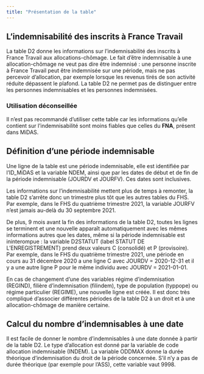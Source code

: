 ```yaml
---
title: "Présentation de la table"
---
```


## L'indemnisabilité des inscrits à France Travail

La table D2 donne les informations sur l'indemnisabilité des inscrits à France Travail aux allocations-chômage. Le fait d'être indemnisable à une allocation-chômage ne veut pas dire être indemnisé : une personne inscrite à France Travail peut être indemnisée sur une période, mais ne pas percevoir d'allocation, par exemple lorsque les revenus tirés de son activité réduite dépassent le plafond. La table D2 ne permet pas de distinguer entre les personnes indemnisables et les personnes indemnisées.

::: callout-warning
### Utilisation déconseillée

Il n'est pas recommandé d'utiliser cette table car les informations qu'elle contient sur l'indemnisabilité sont moins fiables que celles du **FNA**, présent dans MiDAS.
:::

## Définition d'une période indemnisable

Une ligne de la table est une période indemnisable, elle est identifiée par l'ID_MiDAS et la variable NDEM, ainsi que par les dates de début et de fin de la période indemnisable (JOURDV et JOURFV). Ces dates sont inclusives.

Les informations sur l'indemnisabilité mettent plus de temps à remonter, la table D2 s'arrête donc un trimestre plus tôt que les autres tables du FHS. Par exemple, dans le FHS du quatrième trimestre 2021, la variable JOURFV n'est jamais au-delà du 30 septembre 2021.

De plus, 9 mois avant la fin des informations de la table D2, toutes les lignes se terminent et une nouvelle apparaît automatiquement avec les mêmes informations autres que les dates, même si la période indemnisable est ininterompue : la variable D2STATUT (label STATUT DE L'ENREGISTREMENT) prend deux valeurs C (consolidé) et P (provisoire). Par exemple, dans le FHS du quatrième trimestre 2021, une période en cours au 31 décembre 2020 a une ligne C avec JOURDV = 2020-12-31 et il y a une autre ligne P pour le même individu avec JOURDV = 2021-01-01.

En cas de changement d'une des variables régime d'indemnisation (REGIND), filière d'indemnisation (filindem), type de population (typpope) ou régime particulier (REGIME), une nouvelle ligne est créée. Il est donc très compliqué d'associer différentes périodes de la table D2 à un droit et à une allocation-chômage de manière certaine.

## Calcul du nombre d'indemnisables à une date

Il est facile de donner le nombre d'indemnisables à une date donnée à partir de la table D2. Le type d'allocation est donné par la variable de code allocation indemnisable (INDEM). La variable ODDMAX donne la durée théorique d'indemnisation du droit de la période concernée. S'il n'y a pas de durée théorique (par exemple pour l'ASS), cette variable vaut 9998.
